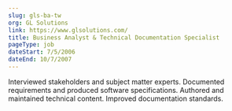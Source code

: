 ```yaml
---
slug: gls-ba-tw
org: GL Solutions
link: https://www.glsolutions.com/
title: Business Analyst & Technical Documentation Specialist
pageType: job
dateStart: 7/5/2006
dateEnd: 10/7/2007
---
```


Interviewed stakeholders and subject matter experts. Documented requirements and produced software specifications. Authored and maintained technical content. Improved documentation standards.